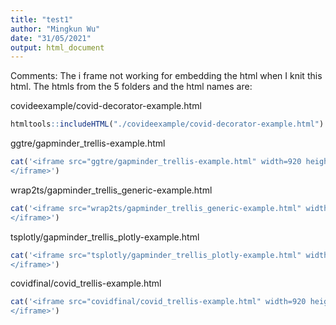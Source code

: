 ```yaml
---
title: "test1"
author: "Mingkun Wu"
date: "31/05/2021"
output: html_document
---
```


Comments: The i frame not working for embedding the html when I knit this html. The htmls from the 5 folders and the html names are: 

covideexample/covid-decorator-example.html

```r
htmltools::includeHTML("./covideexample/covid-decorator-example.html")
```


ggtre/gapminder_trellis-example.html

```r
cat('<iframe src="ggtre/gapminder_trellis-example.html" width=920 height=600 frameBorder=0 data-external="1">
</iframe>')
```

wrap2ts/gapminder_trellis_generic-example.html

```r
cat('<iframe src="wrap2ts/gapminder_trellis_generic-example.html" width=920 height=600 frameBorder=0>
</iframe>')
```

tsplotly/gapminder_trellis_plotly-example.html

```r
cat('<iframe src="tsplotly/gapminder_trellis_plotly-example.html" width=920 height=600 frameBorder=0>
</iframe>')
```


covidfinal/covid_trellis-example.html

```r
cat('<iframe src="covidfinal/covid_trellis-example.html" width=920 height=600 frameBorder=0>
</iframe>')
```


